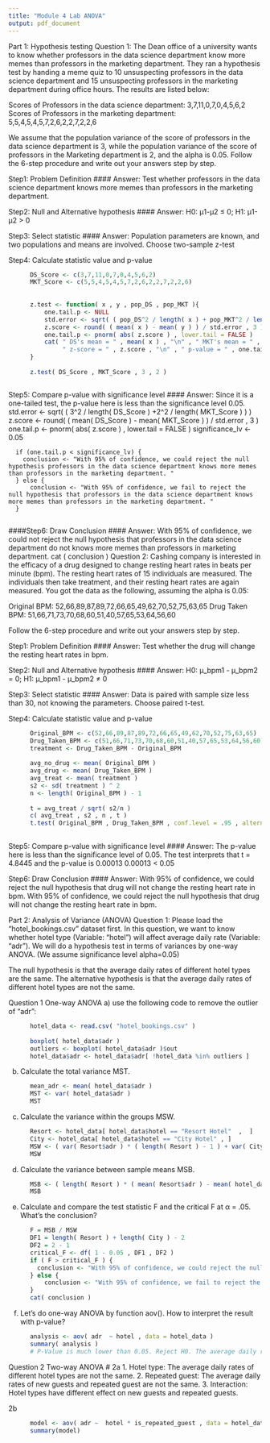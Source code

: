 ---
title: "Module 4 Lab ANOVA"
output: pdf_document
---

Part 1: Hypothesis testing
Question 1: 
The Dean office of a university wants to know whether professors in the data science department know more memes than professors in the marketing department. They ran a hypothesis test by handing a meme quiz to 10 unsuspecting professors in the data science department and 15 unsuspecting professors in the marketing department during office hours. The results are listed below:

Scores of Professors in the data science department: 3,7,11,0,7,0,4,5,6,2
Scores of Professors in the marketing department: 5,5,4,5,4,5,7,2,6,2,2,7,2,2,6

We assume that the population variance of the score of professors in the data science department is 3, while
the population variance of the score of professors in the Marketing department is 2, and the alpha is 0.05.
Follow the 6-step procedure and write out your answers step by step.

Step1: Problem Definition
#### Answer: Test whether professors in the data science department knows more memes than professors in the marketing department.

Step2: Null and Alternative hypothesis
#### Answer: H0: μ1-μ2 ≤ 0;   H1: μ1-μ2 >  0 

Step3: Select statistic
#### Answer: Population parameters are known, and two populations and means are involved. Choose two-sample z-test

Step4: Calculate statistic value and p-value
```{r}
      DS_Score <- c(3,7,11,0,7,0,4,5,6,2)
      MKT_Score <- c(5,5,4,5,4,5,7,2,6,2,2,7,2,2,6)
      
      
      z.test <- function( x , y , pop_DS , pop_MKT ){
          one.tail.p <- NULL
          std.error <- sqrt( ( pop_DS^2 / length( x ) + pop_MKT^2 / length( y ) ) )
          z.score <- round( ( mean( x ) - mean( y ) ) / std.error , 3 )
          one.tail.p <- pnorm( abs( z.score ) , lower.tail = FALSE )
          cat( " DS's mean = " , mean( x ) , "\n" , " MKT's mean = " , mean( y ) , "\n" ,
               " z-score = " , z.score , "\n" , " p-value = " , one.tail.p )
      }
      
      z.test( DS_Score , MKT_Score , 3 , 2 )
```

```{r}
```

Step5: Compare p-value with significance level
#### Answer: Since it is a one-tailed test, the p-value here is less than the significance level 0.05.
      std.error <- sqrt( ( 3^2 / length( DS_Score ) +2^2 / length( MKT_Score  ) ) )
      z.score <- round( ( mean( DS_Score ) - mean( MKT_Score ) ) / std.error , 3 )
      one.tail.p <- pnorm( abs( z.score ) , lower.tail = FALSE )
      significance_lv <- 0.05
      
      if (one.tail.p < significance_lv) {
        conclusion <- "With 95% of confidence, we could reject the null hypothesis professors in the data science department knows more memes than professors in the marketing department. "
      } else {
          conclusion <- "With 95% of confidence, we fail to reject the null hypothesis that professors in the data science department knows more memes than professors in the marketing department. "
      }
      
####Step6: Draw Conclusion
#### Answer: With 95% of confidence, we could not reject the null hypothesis that professors in the data science department do not knows more memes than professors in marketing department.
      cat ( conclusion )
Question 2: 
Cashing company is interested in the efficacy of a drug designed to change resting heart rates in beats per minute (bpm). The resting heart rates of 15 individuals are measured. The individuals then take treatment, and their resting heart rates are again measured. You got the data as the following, assuming the alpha is 0.05:

Original BPM: 52,66,89,87,89,72,66,65,49,62,70,52,75,63,65
Drug Taken BPM: 51,66,71,73,70,68,60,51,40,57,65,53,64,56,60

Follow the 6-step procedure and write out your answers step by step.

Step1: Problem Definition
#### Answer: Test whether the drug will change the resting heart rates in bpm.


Step2: Null and Alternative hypothesis
#### Answer:  H0: μ_bpm1 - μ_bpm2 = 0;     H1: μ_bpm1 - μ_bpm2 ≠ 0

Step3: Select statistic
#### Answer: Data is paired with sample size less than 30, not knowing the parameters. Choose paired t-test.

Step4: Calculate statistic value and p-value
```{r}
      Original_BPM <- c(52,66,89,87,89,72,66,65,49,62,70,52,75,63,65)
      Drug_Taken_BPM <- c(51,66,71,73,70,68,60,51,40,57,65,53,64,56,60)
      treatment <- Drug_Taken_BPM - Original_BPM
      
      avg_no_drug <- mean( Original_BPM )
      avg_drug <- mean( Drug_Taken_BPM )
      avg_treat <- mean( treatment )
      s2 <- sd( treatment ) ^ 2
      n <- length( Original_BPM ) - 1
      
      t = avg_treat / sqrt( s2/n )
      c( avg_treat , s2 , n , t )
      t.test( Original_BPM , Drug_Taken_BPM , conf.level = .95 , alternative = "greater" , paired = TRUE)
      
```


Step5: Compare p-value with significance level
#### Answer: The p-value here is less than the significance level of 0.05.
      The test interprets that t = 4.8445 and the p-value is 0.00013
      0.00013 < 0.05
      
Step6: Draw Conclusion
#### Answer: With 95% of confidence, we could reject the null hypothesis that drug will not change the resting heart rate in bpm. 
      With 95% of confidence, we could reject the null hypothesis that drug will not change the resting heart rate in bpm.

Part 2: Analysis of Variance (ANOVA)
Question 1: 
Please load the "hotel_bookings.csv" dataset first. In this question, we want to know whether hotel type (Variable: "hotel") will affect average daily rate (Variable: "adr"). We will do a hypothesis test in terms of variances by one-way ANOVA. (We assume significance level alpha=0.05)

The null hypothesis is that the average daily rates of different hotel types are the same. The alternative hypothesis is that the average daily rates of different hotel types are not the same.

Question 1 One-way ANOVA
a)	use the following code to remove the outlier of "adr": 
```{r}
      hotel_data <- read.csv( "hotel_bookings.csv" )
      
      boxplot( hotel_data$adr )
      outliers <- boxplot( hotel_data$adr )$out
      hotel_data$adr <- hotel_data$adr[ !hotel_data %in% outliers ]

```

b) Calculate the total variance MST.
```{r}
      mean_adr <- mean( hotel_data$adr )
      MST <- var( hotel_data$adr )
      MST
```

c) Calculate the variance within the groups MSW.
```{r}
      Resort <- hotel_data[ hotel_data$hotel == "Resort Hotel"  ,  ]
      City <- hotel_data[ hotel_data$hotel == "City Hotel" , ]
      MSW <- ( var( Resort$adr ) * ( length( Resort ) - 1 ) + var( City$adr ) * ( length( City ) - 1 ) ) / ( length( Resort ) + length( City ) - 2 )
      MSW
```

d) Calculate the variance between sample means MSB.
```{r}
      MSB <- ( length( Resort ) * ( mean( Resort$adr ) - mean( hotel_data$adr ) ) ^ 2 + length( City ) * ( mean( City$adr ) - mean( hotel_data$adr ) ) ^ 2 ) / 2 - 1
      MSB
```

e) Calculate and compare the test statistic F and the critical F at α = .05. What's the conclusion?
```{r}
      F = MSB / MSW
      DF1 = length( Resort ) + length( City ) - 2 
      DF2 = 2 - 1
      critical_F <- df( 1 - 0.05 , DF1 , DF2 ) 
      if ( F > critical_F ) {
        conclusion <- "With 95% of confidence, we could reject the null hypothesis the average daily rates of different hotel types are the same. "
      } else {
          conclusion <- "With 95% of confidence, we fail to reject the null hypothesis the average daily rates of different hotel types are the same. "
      }
      cat( conclusion )
```

f) Let's do one-way ANOVA by function aov(). How to interpret the result with p-value?
```{r}
      analysis <- aov( adr  ~ hotel , data = hotel_data )
      summary( analysis )
      # P-Value is much lower than 0.05. Reject H0. The average daily rates of different hotel types aren't the same.
```

Question 2 Two-way ANOVA
# 2a
1. Hotel type: The average daily rates of different hotel types are not the same.
2. Repeated guest:  The average daily rates of new guests and repeated guest are not the same.
3. Interaction: Hotel types have different effect on new guests and repeated guests.

2b
```{r}
      model <- aov( adr ~  hotel * is_repeated_guest , data = hotel_data )
      summary(model)
```


